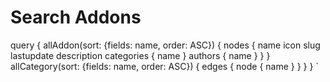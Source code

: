 
# Search Addons

<SearchAddons addons={props.data.allAddon.nodes} categories={props.data.allCategory.edges} />


  query {
    allAddon(sort: {fields: name, order: ASC}) {
      nodes {
        name
        icon
        slug
        lastupdate
        description
        categories {
          name
        }
        authors {
          name
        }
      }
    }
    allCategory(sort: {fields: name, order: ASC}) {
      edges {
        node {
          name
        }
      }
    }
  }
`